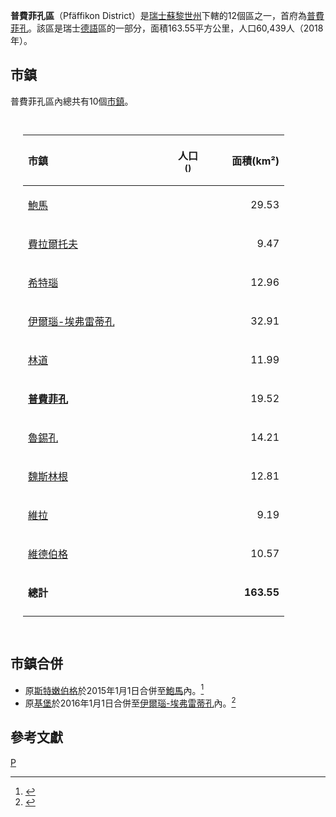{{Infobox settlement
 | official_name                  = 普費菲孔區<br>Pfäffikon District
 | native_name                    = Bezirk Pfäffikon
 | settlement_type                = 瑞士行政區
 | image_map                      = Karte Bezirk Pfäffikon 2007.png
 | subdivision_type               = [[世界政區索引|國家]]
 | subdivision_name               = {{CHE}}
 | subdivision_type2              = [[瑞士行政區劃|州]]
 | subdivision_name2              = {{Flag|Zürich}}
 | subdivision_type3              = 首府
 | subdivision_name3              = [[普費菲孔|普費菲孔]]
 | area_total_km2                 = 163.55
 | area_footnotes                 = 
 | population_as_of 	          = {{Swiss populations date|CH-ZH}}
 | population_total 	          = {{Swiss populations NC|CH-ZH|B0108}}
 | population_footnotes           = 
 | population_density_km2         = auto
 | timezone         	          = [[Central_European_Time|CET]]
 | utc_offset 	                  = +1
 | timezone_DST 	          = [[Central_European_Summer_Time|CEST]]
 | utc_offset_DST         	  = +2
 | blank_name_sec1                = 市鎮
 | blank_info_sec1                = 10個
}}
{{coord|47|24|N|8|47|E|region:CH-ZH_type:adm2nd|display=title}}

'''普費菲孔區'''（Pfäffikon District）是[[瑞士|瑞士]][[蘇黎世州|蘇黎世州]]下轄的12個區之一，首府為[[普費菲孔|普費菲孔]]。該區是瑞士[[德語|德語]]區的一部分，面積163.55平方公里，人口60,439人（2018年）。 

== 市鎮 ==
普費菲孔區內總共有10個[[瑞士的市鎮|市鎮]]。

<div style="padding:1em 20px 1em 20px; color:#000000;text-align:left;">
{|cellpadding="3" cellspacing="0" border="1" style="border: gray solid 1px; border-collapse: collapse;"
!colspan="1" align=left bgcolor="#EFEFEF" width="190" | '''市鎮'''
!colspan="1" align=center bgcolor="#EFEFEF" width="100" | '''人口'''<br><small>({{Swiss populations date|CH-ZH}}){{Swiss populations ref|CH-ZH}}</small>
!colspan="1" align=right bgcolor="#EFEFEF" width="80" | '''面積(km²)''' 
|-
| [[鮑馬_(蘇黎世州)|鮑馬]] || align="center" | {{Swiss populations|CH-ZH|0297}} 
| align="right" | 29.53
|-
| [[費拉爾托夫|費拉爾托夫]] || align="center" | {{Swiss populations|CH-ZH|0172}} 
| align="right" | 9.47
|-
| [[希特瑙|希特瑙]] || align="center" | {{Swiss populations|CH-ZH|0173}} 
| align="right" | 12.96
|-
| [[伊爾瑙-埃弗雷蒂孔|伊爾瑙-埃弗雷蒂孔]] || align="center" | {{Swiss populations|CH-ZH|0296}} 
| align="right" | 32.91
|-
| [[林道_(蘇黎世州)|林道]] || align="center" | {{Swiss populations|CH-ZH|0176}} 
| align="right" | 11.99
|-
| '''[[普費菲孔|普費菲孔]]''' || align="center" | {{Swiss populations|CH-ZH|0177}} 
| align="right" | 19.52
|-
| [[魯錫孔|魯錫孔]] || align="center" | {{Swiss populations|CH-ZH|0178}} 
| align="right" | 14.21
|-
| [[魏斯林根|魏斯林根]] || align="center" | {{Swiss populations|CH-ZH|0180}} 
| align="right" | 12.81
|-
| [[維拉_(蘇黎世州)|維拉]] || align="center" | {{Swiss populations|CH-ZH|0181}} 
| align="right" | 9.19
|-
| [[維德伯格|維德伯格]] || align="center" | {{Swiss populations|CH-ZH|0182}} 
| align="right" | 10.57
|- style="background-color:#EFEFEF;"
| align="left" | '''總計''' || align="center" | '''{{Swiss populations | CH-ZH | B0108 }}''' 
| align="right" | '''163.55'''
|-
|}
</div>

==市鎮合併==
*原[[斯特嫩伯格|斯特嫩伯格]]於2015年1月1日合併至[[鮑馬_(蘇黎世州)|鮑馬]]內。<ref name=Fusion>{{cite web |url=http://www.bfs.admin.ch/bfs/portal/de/index/infothek/nomenklaturen/blank/blank/gem_liste/03.html |title=Amtliches Gemeindeverzeichnis der Schweiz |publisher=Swiss Federal Statistical Office |language=de  |accessdate=2013-01-02 |archive-url=https://web.archive.org/web/20130713044352/http://www.bfs.admin.ch/bfs/portal/de/index/infothek/nomenklaturen/blank/blank/gem_liste/03.html |archive-date=2013-07-13 |deadurl=yes}}</ref>
*原[[基堡|基堡]]於2016年1月1日合併至[[伊爾瑙-埃弗雷蒂孔|伊爾瑙-埃弗雷蒂孔]]內。<ref name="bfs">{{cite web |url=http://www.bfs.admin.ch/bfs/portal/de/index/infothek/nomenklaturen/blank/blank/gem_liste/02.html |title=Nomenklaturen – Amtliches Gemeindeverzeichnis der Schweiz |publisher=bfs.admin.ch |language=de |accessdate=2016-01-01 |archive-url=https://web.archive.org/web/20151113231755/http://www.bfs.admin.ch/bfs/portal/de/index/infothek/nomenklaturen/blank/blank/gem_liste/02.html |archive-date=2015-11-13 |deadurl=yes}}</ref>

==參考文獻==
{{reflist}}

{{蘇黎世州區劃}}
[[Category:苏黎世州的区|P]]